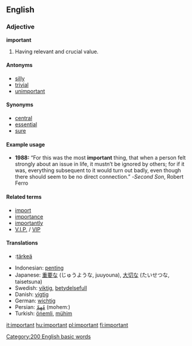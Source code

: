 ==English==

===Adjective===
'''important'''
#Having relevant and crucial value.
====Antonyms====
* [[silly]]
* [[trivial]]
* [[unimportant]]
====Synonyms====
* [[central]]
* [[essential]]
* [[sure]]
====Example usage====
* '''1988:''' “For this was the most '''important''' thing, that when a person felt strongly about an issue in life, it mustn’t be ignored by others; for if it was, everything subsequent to it would turn out badly, even though there should seem to be no direct connection.”  -''Second Son'', Robert Ferro

====Related terms====
*[[import]]
*[[importance]]
*[[importantly]]
*[[V.I.P.]] / [[VIP]]

====Translations====
*{{fi}}:[[tärkeä]]
*Indonesian: [[penting]]
*Japanese: [[重要]]な (じゅうような, juuyouna), [[大切]]な (たいせつな, taisetsuna)
*Swedish: [[viktig]], [[betydelsefull]]
*Danish: [[vigtig]]
*German: [[wichtig]]
*Persian: [[مُهِمّ]] (mohemː)
*Turkish: [[önemli]], [[mühim]]

[[Category:200 English basic words]]

[[it:important]]
[[hu:important]]
[[pl:important]]
[[fi:important]]